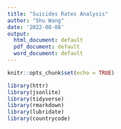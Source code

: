 ```yaml
---
title: "Suicides Rates Analysis"
author: "Shu Wang"
date: '2022-08-08'
output:
  html_document: default
  pdf_document: default
  word_document: default
---
```


```r
knitr::opts_chunk$set(echo = TRUE)
```

```r
library(httr)
library(jsonlite)
library(tidyverse)
library(rmarkdown)
library(lubridate)
library(countrycode)
```
